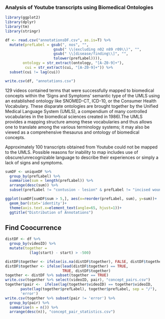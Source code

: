 
### Analysis of Youtube transcripts using Biomedical Ontologies

```r
library(ggplot2)
library(dplyr)
library(tm)
library(stringr)

df <- read.csv("annotationsDF.csv", as.is=T) %>%
  mutate(prefLabel = gsub(", nos", "",
                      gsub(" \\(excluding n02 n89 r09\\)", "",
                      gsub(" \\[disease/finding\\]", "", 
                      tolower(prefLabel)))),
        ontology = str_extract(ontology, "[A-Z0-9]+"),
         cui = str_extract(cui, "[A-Z0-9]+")) %>%
  subset(cui != lag(cui))

write.csv(df, "annotations.csv")
```

129 videos contained terms that were successfully mapped to biomedical concepts within the 'Signs and Symptoms' semantic type of the UMLS using an established ontology like SNOMED-CT, ICD-10, or the Consumer Health Vocabulary. These disparate ontologies are brought together by the Unified Medical Language System (UMLS), a compendium of many controlled vocabularies in the biomedical sciences created in 1986).The UMLS provides a mapping structure among these vocabularies and thus allows one to translate among the various terminology systems; it may also be viewed as a comprehensive thesaurus and ontology of biomedical concepts.

Approximately 100 transcripts obtained from Youtube could not be mapped to the UMLS. Possible reasons for inability to map includes use of obscure/unrecognizable language to describe their experiences or simply a lack of signs and symptoms. 

```r

sumDF <- uniqueDF %>%
  group_by(prefLabel) %>%
  summarise(sum = length(prefLabel)) %>%
  arrange(desc(sum)) %>%
  subset(prefLabel != "contusion - lesion" & prefLabel != "incised wound - morphology")

ggplot(sumDF[sumDF$sum > 5,], aes(x=reorder(prefLabel, sum), y=sum))+
  geom_bar(stat='identity')+
  theme(axis.text.x=element_text(angle=65, hjust=1))+
  ggtitle("Distribution of Annotations")
```

## Find Coocurrence
```r
distDF <- df %>%
  group_by(videoID) %>%
  mutate(together = 
           (lag(start) - start) > -500)

distDF$together <- ifelse(is.na(distDF$together), FALSE, distDF$together)
distDF$together <- ifelse(lead(distDF$together) == TRUE, 
                          TRUE, distDF$together)
together <- distDF %>% subset(together == TRUE)
write.csv(together %>% select(videoID, pair), "concept_pairs.csv")
together$pair <-  ifelse(lag(together$videoID) == together$videoID, 
       paste(lag(together$prefLabel), together$prefLabel, sep = "/"),
       'error')
write.csv(together %>% subset(pair != 'error') %>%
  group_by(pair) %>%
  summarise(n = n()) %>%
  arrange(desc(n)), "concept_pair_statistics.csv")


```


